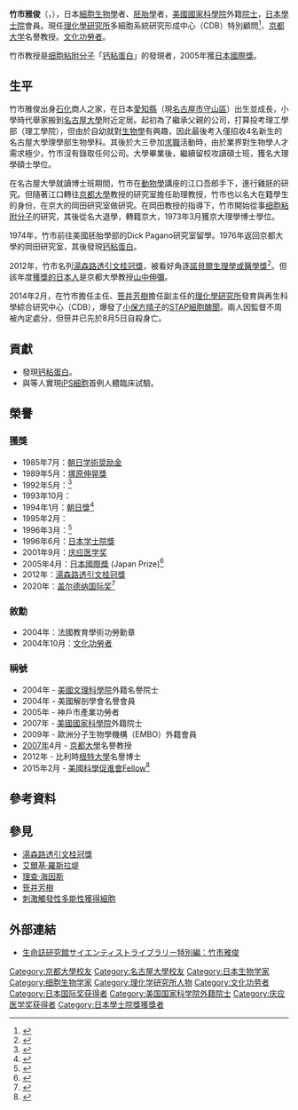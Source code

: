 {{Infobox scientist
|name              = 竹市雅俊<br><small>竹市 雅俊（たけいち まさとし）</small>
|image             = File:Masatoshi_Takeichi_cropped_Masatoshi_Takeichi_20001212.jpg
|image_size        = 
|caption           = 
|birth_date        = {{birth date and age|1943|11|27|mf=y}}
|birth_place       = [[大日本帝國|大日本帝國]][[愛知縣|愛知縣]][[東春日井郡|東春日井郡]]{{link-ja|守山町|守山町}}（現[[名古屋市|名古屋市]][[守山區|守山區]]）
|death_date        = 
|death_place       = 
|residence         = [[日本|日本]]、[[美國|美國]]
|nationality       = {{JPN}}
|ethnicity         = 
|fields            = [[细胞生物学|细胞生物学]]、[[胚胎學|胚胎學]]
|workplaces        = [[名古屋大學|名古屋大學]]<br>[[京都大學|京都大學]]<br>{{link-ja|卡內基科學研究所|カーネギー研究所}}<br>{{link-ja|自然科學研究機構|自然科学研究機構}}<br>[[理化學研究所|理化學研究所]]
|alma_mater        = 名古屋大學<br>京都大學
|doctoral_advisor  = 
|doctoral_students = 
|known_for         = 發現[[钙粘蛋白|钙粘蛋白]]
|awards            = [[朝日獎|朝日獎]] (1994)<br>[[日本学士院獎|日本学士院獎]] (1996)<br>[[日本國際獎|日本國際獎]] (2005)<br>[[湯森路透引文桂冠獎|湯森路透引文桂冠獎]] (2012)<br>[[蓋爾德納國際獎|蓋爾德納國際獎]] (2020)
|religion          =
|signature         =  <!--(filename only)-->
|footnotes         = 
}}
'''竹市雅俊'''（{{jpn|j=竹市 雅俊|hg=たけいち まさとし|rm=Takeichi Masatoshi|f=h}}，{{bd|1943年|11月27日}}），日本[[細胞生物學|細胞生物學]]者、[[胚胎學|胚胎學]]者，[[美國國家科學院|美國國家科學院]]外籍[[院士|院士]]，[[日本學士院|日本學士院]]會員。現任[[理化學研究所|理化學研究所]]多細胞系統研究形成中心（CDB）特別顧問<ref name=mainichi20141114>{{Cite news|url=http://mainichi.jp/select/news/20141115k0000m040032000c.html|title=理研:小保方さんは一研究員に　再生研を再編|date=2014-11-14|newspaper=毎日新聞|accessdate=2014-11-22|archive-date=2014-11-14|archive-url=https://archive.is/20141114170601/http://mainichi.jp/select/news/20141115k0000m040032000c.html|dead-url=no}}</ref>、[[京都大学|京都大学]]名譽教授。[[文化功勞者|文化功勞者]]。

竹市教授是[[细胞粘附分子|细胞粘附分子]]「[[钙粘蛋白|钙粘蛋白]]」的發現者，2005年獲[[日本國際獎|日本國際獎]]。

==生平==
竹市雅俊出身[[石化|石化]]商人之家，在日本[[愛知縣|愛知縣]]{{Tsl|ja|守山市 (愛知県)|守山市 (愛知縣)|守山市}}（現[[名古屋市|名古屋市]][[守山區|守山區]]）出生並成長{{Sfn|生命誌研究館|2006}}，小學時代舉家搬到[[名古屋大學|名古屋大學]]附近定居。起初為了繼承父親的公司，打算投考理工學部（理工學院），但由於自幼就對[[生物學|生物學]]有興趣，因此最後考入僅招收4名新生的名古屋大學理學部生物學科。其後於大三參加[[求職|求職]]活動時，由於業界對生物學人才需求極少，竹市沒有錄取任何公司。大學畢業後，繼續留校攻讀碩士班{{Sfn|生命誌研究館|2006}}，獲名大理學碩士學位。

在名古屋大學就讀博士班期間，竹市在[[動物學|動物學]]講座的江口吾郎手下，進行雞胚的研究。但隨著江口轉往[[京都大學|京都大學]]{{link-ja|岡田節人|岡田節人}}教授的研究室擔任助理教授，竹市也以名大在籍學生的身份，在京大的岡田研究室做研究{{Sfn|生命誌研究館|2006}}。在岡田教授的指導下，竹市開始從事[[细胞粘附分子|细胞粘附分子]]的研究，其後從名大退學，轉籍京大，1973年3月獲京大理學博士學位{{Sfn|竹市雅俊|1973}}。

1974年，竹市前往美國{{link-ja|卡內基科學研究所|カーネギー研究所}}胚胎學部的Dick Pagano研究室留學。1976年返回京都大學的岡田研究室，其後發現[[钙粘蛋白|钙粘蛋白]]{{Sfn|カドヘリン発見物語|2007}}。

2012年，竹市名列[[湯森路透引文桂冠獎|湯森路透引文桂冠獎]]，被看好角逐[[諾貝爾生理學或醫學獎|諾貝爾生理學或醫學獎]]<ref>{{Cite web |url=http://ip-science.thomsonreuters.jp/press/release/2012/2012-Citation-Laureates/ |title=11回目の「トムソン・ロイター引用栄誉賞」で、21名（うち3名が日本人）の新たなノーベル賞有力候補者を発表 － トムソン・ロイター |accessdate=2014-10-07 |archive-date=2012-10-11 |archive-url=https://web.archive.org/web/20121011024345/http://ip-science.thomsonreuters.jp/press/release/2012/2012-Citation-Laureates/ |dead-url=yes }}</ref>。但該年度[[日本人諾貝爾獎得主|獲獎的日本人]]是京都大學教授[[山中伸彌|山中伸彌]]。

2014年2月，在竹市擔任主任、[[笹井芳樹|笹井芳樹]]擔任副主任的[[理化學研究所|理化學研究所]]發育與再生科學綜合研究中心（CDB），爆發了[[小保方晴子|小保方晴子]]的[[刺激觸發性多能性獲得細胞|STAP細胞醜聞]]。兩人因監督不周被內定處分，但笹井已先於8月5日自殺身亡。

== 貢獻 ==
*發現[[钙粘蛋白|钙粘蛋白]]。
*與{{link-ja|高橋政代|高橋政代}}等人實現[[iPS細胞|iPS細胞]]首例人體臨床試驗。

==榮譽==
===獲獎===
*1985年7月：[[朝日学術奨励金|朝日学術奨励金]]
*1989年5月：[[塚原伸晃獎|塚原伸晃獎]]
*1992年5月：{{link-ja|中日文化獎|中日文化賞}}<ref>{{Cite web|url=http://www.chunichi.co.jp/info/award/culture/page05.html|title=中日文化賞：第41回-第50回受賞者|publisher=中日新聞|accessdate=2009-10-24|archive-url=https://web.archive.org/web/20100312000443/http://www.chunichi.co.jp/info/award/culture/page05.html|archive-date=2010-03-12|dead-url=yes}}</ref>
*1993年10月：{{link-ja|大阪科學獎|大阪科学賞}}
*1994年1月：[[朝日獎|朝日獎]]<ref>{{Cite web|url=http://www.asahi.com/shimbun/award/asahiaward/winners.html#winners1993|title=朝日賞：過去の受賞者|publisher=朝日新聞|accessdate=2009-11-04|archive-date=2012-07-20|archive-url=https://archive.today/20120720001348/http://www.asahi.com/shimbun/award/asahiaward/winners.html#winners1993|dead-url=no}}</ref>
*1995年2月：{{link-ja|高松宮妃癌研究基金學術獎|高松宮妃癌研究基金学術賞}}
*1996年3月：{{link-ja|上原獎|上原賞}}<ref>{{Cite web|url=http://www.ueharazaidan.com/bosyu/ueharasho.htm|title=上原賞|publisher=上原記念生命科学財団|accessdate=2009-10-17|archive-date=2007-08-20|archive-url=https://web.archive.org/web/20070820050720/http://www.ueharazaidan.com/bosyu/ueharasho.htm|dead-url=yes}}</ref>
*1996年6月：[[日本学士院獎|日本学士院獎]]
*2001年9月：[[庆应医学奖|庆应医学奖]]
*2005年4月：[[日本國際獎|日本國際獎]] (Japan Prize)<ref>{{Cite web|url=http://www.japanprize.jp/prize_past.html|title=日本国際賞：歴代受賞者：2000年代|publisher=国際科学技術財団|accessdate=2009-10-19|deadurl=yes|archiveurl=https://web.archive.org/web/20090426221742/http://www.japanprize.jp/prize_past.html|archivedate=2009-04-26}}</ref>
*2012年：[[湯森路透引文桂冠獎|湯森路透引文桂冠獎]]
*2020年：[[盖尔德纳国际奖|盖尔德纳国际奖]]<ref>{{Cite web |url=https://gairdner.org/winners/current-winners/ |title=Gairdner Laureates 2020 |access-date=2020-04-28 |archive-date=2016-03-29 |archive-url=https://web.archive.org/web/20160329103111/http://www.gairdner.org/recipients/current |dead-url=no }}</ref>

=== 敘勳 ===
*2004年：法國教育學術功勞勳章
*2004年10月：[[文化功勞者|文化功勞者]]

=== 稱號 ===
*2004年 - [[美國文理科學院|美國文理科學院]]外籍名譽院士
*2004年 - 美國解剖學會名譽會員
*2005年 - 神戶市產業功勞者
*2007年 - [[美國國家科學院|美國國家科學院]]外籍院士
*2009年 - 歐洲分子生物學機構（EMBO）外籍會員
*[[2007年|2007年]]4月 - [[京都大學|京都大學]]名譽教授
*2012年 - 比利時[[根特大學|根特大學]]名譽博士
*2015年2月 - [[美國科學促進會|美國科學促進會]]Fellow<ref>{{Cite web|url=http://www.cdb.riken.jp/news/2014/news_not/topics/1202_5236.html|title=竹市雅俊特別顧問がAAASフェローに選出される|date=2014-12-02|work=ニュース|publisher=理化学研究所多能性細胞システム形成センター|accessdate=2014-12-29|archive-date=2014-12-21|archive-url=https://web.archive.org/web/20141221040110/http://www.cdb.riken.jp/news/2014/news_not/topics/1202_5236.html|dead-url=no}}</ref>

== 參考資料 ==
{{Reflist|2}}

== 參見 ==
*[[湯森路透引文桂冠獎|湯森路透引文桂冠獎]]
*[[艾爾基·羅斯拉堤|艾爾基·羅斯拉堤]]
*[[理查·海因斯|理查·海因斯]]
*[[笹井芳樹|笹井芳樹]]
*[[刺激觸發性多能性獲得細胞|刺激觸發性多能性獲得細胞]]

== 外部連結 ==
* [http://www.brh.co.jp/s_library/j_site/scientistweb/no51/index.html 生命誌研究館サイエンティストライブラリー特別編：竹市雅俊] {{Wayback|url=http://www.brh.co.jp/s_library/j_site/scientistweb/no51/index.html |date=20150923194521 }}

{{日本国际奖获得者}}
{{加拿大盖尔德纳国际奖获得者}}

{{Authority control}}
{{DEFAULTSORT:Takeichi, Masatoshi}}
[[Category:京都大學校友|Category:京都大學校友]]
[[Category:名古屋大學校友|Category:名古屋大學校友]]
[[Category:日本生物学家|Category:日本生物学家]]
[[Category:细胞生物学家|Category:细胞生物学家]]
[[Category:理化学研究所人物|Category:理化学研究所人物]]
[[Category:文化功劳者|Category:文化功劳者]]
[[Category:日本国际奖获得者|Category:日本国际奖获得者]]
[[Category:美国国家科学院外籍院士|Category:美国国家科学院外籍院士]]
[[Category:庆应医学奖获得者|Category:庆应医学奖获得者]]
[[Category:日本學士院獎獲獎者|Category:日本學士院獎獲獎者]]